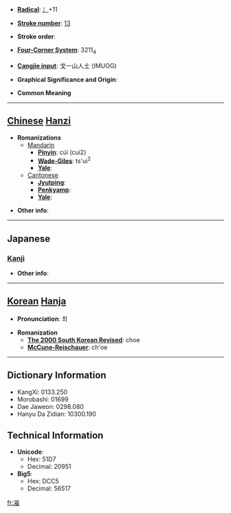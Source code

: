 * '''[[Wiktionary:Chinese radical index| Radical]]''': [[Wiktionary:Chinese radical index 冫|冫]]+11

* '''[[Wiktionary:Chinese total strokes index|Stroke number]]''': [[Wiktionary:Chinese total strokes index 13|13]]

* '''Stroke order''': 

* '''[[Wiktionary:Chinese four corner index|Four-Corner System]]''': 3211<sub>4</sub>

* '''[[Wiktionary:Chinese Cangjie index|Cangjie input]]''': 戈一山人土 (IMUOG)

* '''Graphical Significance and Origin''': 

* '''Common Meaning'''

----

== [[Chinese]] [[Hanzi]] ==

* '''Romanizations'''
** [[Mandarin]]
*** '''[[Pinyin]]''': cúi (cui2)
*** '''[[Wade-Giles]]''': ts'ui<sup>2</sup>
*** '''[[Yale]]''': 
**[[Cantonese]]
***'''[[Jyutping]]''':
***'''[[Penkyamp]]''': 
***'''[[Yale]]''': 

* '''Other info''': 

----

==Japanese==
===[[Kanji]]===
{{kanji|on readings=[[さい]] (sai), [[ぜ]] (ze)|kun readings=}}

* '''Other info''':  

----

== [[Korean]] [[Hanja]] ==

* '''Pronunciation''': 최

* '''Romanization'''
** '''[[The 2000 South Korean Revised Romanization|The 2000 South Korean Revised]]''': choe
** '''[[McCune-Reischauer]]''': ch'oe

----

== Dictionary Information ==

* KangXi: 0133.250
* Morobashi: 01699
* Dae Jaweon: 0298.080
* Hanyu Da Zidian: 10300.190

== Technical Information ==

* '''Unicode''':
** Hex: 51D7
** Decimal: 20951
* '''Big5''':
** Hex: DCC5
** Decimal: 56517

[[fr:凗]]